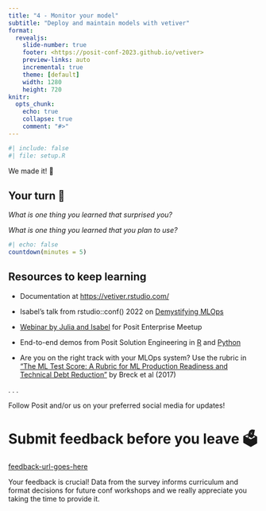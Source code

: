 ```yaml
---
title: "4 - Monitor your model"
subtitle: "Deploy and maintain models with vetiver"
format:
  revealjs: 
    slide-number: true
    footer: <https://posit-conf-2023.github.io/vetiver>
    preview-links: auto
    incremental: true
    theme: [default]
    width: 1280
    height: 720
knitr:
  opts_chunk: 
    echo: true
    collapse: true
    comment: "#>"
---
```


```r
#| include: false
#| file: setup.R
```

::: r-fit-text
We made it! 🎉
:::

## Your turn 🏺 {transition="slide-in"}

*What is one thing you learned that surprised you?*

*What is one thing you learned that you plan to use?*

```r
#| echo: false
countdown(minutes = 5)
```

## Resources to keep learning

-   Documentation at <https://vetiver.rstudio.com/>

-   Isabel's talk from rstudio::conf() 2022 on [Demystifying MLOps](https://www.rstudio.com/conference/2022/talks/demystifying-mlops/)

-   [Webinar by Julia and Isabel](https://juliasilge.github.io/mlops-rstudio-meetup/) for Posit Enterprise Meetup

-   End-to-end demos from Posit Solution Engineering in [R](https://github.com/sol-eng/bike_predict) and [Python](https://github.com/sol-eng/bike_predict_python)

-   Are you on the right track with your MLOps system? Use the rubric in ["The ML Test Score: A Rubric for ML Production Readiness and Technical Debt Reduction"](https://research.google/pubs/pub46555/) by Breck et al (2017)

. . .

Follow Posit and/or us on your preferred social media for updates!

# Submit feedback before you leave 🗳️

[feedback-url-goes-here](tktk)

Your feedback is crucial! Data from the survey informs curriculum and format decisions for future conf workshops and we really appreciate you taking the time to provide it.
